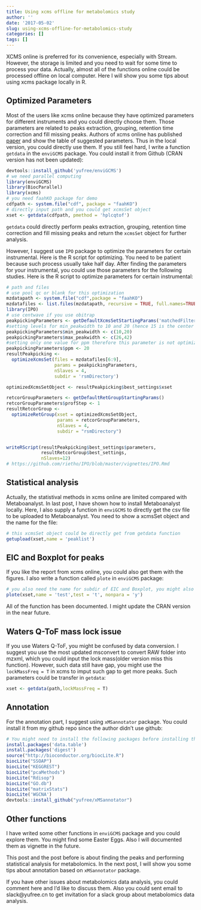 ```yaml
---
title: Using xcms offline for metabolomics study
author: ''
date: '2017-05-02'
slug: using-xcms-offline-for-metabolomics-study
categories: []
tags: []
---
```


XCMS online is preferred for its convenience, especially with Stream. However, the storage is limited and you need to wait for some time to process your data. Actually, almost all of the functions online could be processed offline on local computer. Here I will show you some tips about using xcms package locally in R.

## Optimized Parameters

Most of the users like xcms online because they have optimized parameters for different instruments and you could directly choose them. Those parameters are related to peaks extraction, grouping, retention time correction and fill missing peaks. Authors of xcms online has published [paper](http://www.nature.com/nprot/journal/v7/n3/fig_tab/nprot.2011.454_T1.html) and show the table of suggested parameters. Thus in the local version, you could directly use them. If you still feel hard, I write a function `getdata` in the `enviGCMS` package. You could install it from Github (CRAN version has not been updated):

```r
devtools::install_github('yufree/enviGCMS')
# we need parallel computing
library(enviGCMS)
library(BiocParallel)
library(xcms)
# you need faahKO package for demo
cdfpath <- system.file("cdf", package = "faahKO")
# directly input path and you could get xcmsSet object
xset <- getdata(cdfpath, pmethod = 'hplcqtof')
```

`getdata` could directly perform peaks extraction, grouping, retention time correction and fill missing peaks and return the `xcmsSet` object for further analysis.

However, I suggest use `IPO` package to optimize the parameters for certain instrumental. Here is the R script for optimizing. You need to be patient because such process usually take half day. After finding the parameters for your instrumental, you could use those parameters for the following studies. Here is the R script to optimize parameters for certain instrumental:

```r
# path and files
# use pool qc or blank for this optimization
mzdatapath <- system.file("cdf",package = "faahKO")
mzdatafiles <- list.files(mzdatapath, recursive = TRUE, full.names=TRUE)
library(IPO)
# use centwave if you use obitrap
peakpickingParameters <- getDefaultXcmsSetStartingParams('matchedFilter')
#setting levels for min_peakwidth to 10 and 20 (hence 15 is the center point)
peakpickingParameters$min_peakwidth <- c(10,20) 
peakpickingParameters$max_peakwidth <- c(26,42)
#setting only one value for ppm therefore this parameter is not optimized
peakpickingParameters$ppm <- 20 
resultPeakpicking <- 
  optimizeXcmsSet(files = mzdatafiles[6:9], 
                  params = peakpickingParameters, 
                  nSlaves = 4, 
                  subdir = 'rsmDirectory')

optimizedXcmsSetObject <- resultPeakpicking$best_settings$xset

retcorGroupParameters <- getDefaultRetGroupStartingParams()
retcorGroupParameters$profStep <- 1
resultRetcorGroup <-
  optimizeRetGroup(xset = optimizedXcmsSetObject, 
                   params = retcorGroupParameters, 
                   nSlaves = 4, 
                   subdir = "rsmDirectory")


writeRScript(resultPeakpicking$best_settings$parameters, 
             resultRetcorGroup$best_settings, 
             nSlaves=12)
# https://github.com/rietho/IPO/blob/master/vignettes/IPO.Rmd
```

## Statistical analysis

Actually, the statistival methods in xcms online are limited compared with Metaboanalyst. In last post, I have shown how to install Metaboanalyst locally. Here, I also supply a function in `enviGCMS` to directly get the csv file to be uploaded to Metaboanalyst. You need to show a xcmsSet object and the name for the file:

```r
# this xcmsSet object could be directly get from getdata function
getupload(xset,name = 'peaklist')
```

## EIC and Boxplot for peaks

If you like the report from xcms online, you could also get them with the figures. I also write a function called `plote` in `enviGCMS` package:

```r
# you also need the name for subdir of EIC and Boxplot, you might also change the test method for the diffreport
plote(xset,name = 'test',test = 't', nonpara = 'y')
```

All of the function has been documented. I might update the CRAN version in the near future.

## Waters Q-ToF mass lock issue

If you use Waters Q-ToF, you might be confused by data conversion. I suggest you use the most updated msconvert to convert RAW folder into mzxml, which you could input the lock mass(older version miss this function). However, such data still have gap, you might use the `lockMassFreq = T` in xcms to imput such gap to get more peaks. Such parameters could be transfer in `getdata`:

```r
xset <- getdata(path,lockMassFreq = T)
```

## Annotation

For the annotation part, I suggest using `xMSannotator` package. You could install it from my github repo since the author didn't use github:

```r
# You might need to install the following packages before installing this package
install.packages('data.table')
install.packages('digest')
source("http://bioconductor.org/biocLite.R")
biocLite("SSOAP")
biocLite("KEGGREST")
biocLite("pcaMethods")
biocLite("Rdisop")
biocLite("GO.db")
biocLite("matrixStats")
biocLite('WGCNA')
devtools::install_github("yufree/xMSannotator")
```

## Other functions

I have writed some other functions in `enviGCMS` package and you could explore them. You might find some Easter Eggs. Also I will documented them as vignette in the future.

This post and the post before is about finding the peaks and performing statistical analysis for metabolomics. In the next post, I will show you some tips about annotation based on `xMSannotator` package. 

If you have other issues about metabolomics data analysis, you could comment here and I'd like to discuss them. Also you could sent email to slack@yufree.cn to get invitation for a slack group about metabolomics data analysis.


